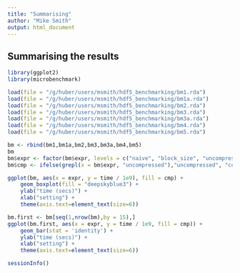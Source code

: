 ```yaml
---
title: "Summarising"
author: "Mike Smith"
output: html_document
---
```


## Summarising the results
 
```r

library(ggplot2)
library(microbenchmark)

load(file = "/g/huber/users/msmith/hdf5_benchmarking/bm1.rda")
load(file = "/g/huber/users/msmith/hdf5_benchmarking/bm1a.rda")
load(file = "/g/huber/users/msmith/hdf5_benchmarking/bm2.rda")
load(file = "/g/huber/users/msmith/hdf5_benchmarking/bm3.rda")
load(file = "/g/huber/users/msmith/hdf5_benchmarking/bm3a.rda")
load(file = "/g/huber/users/msmith/hdf5_benchmarking/bm4.rda")
load(file = "/g/huber/users/msmith/hdf5_benchmarking/bm5.rda")
```

```r
bm <- rbind(bm1,bm1a,bm2,bm3,bm3a,bm4,bm5)
bm
bm$expr <- factor(bm$expr, levels = c("naive", "block_size", "uncompressed", "rhdf5", "DelayedArray", "DelayedArray+\nrhdf5", "DelayedArray+\nrhdf5+\nuncompressed", "in_mem"))
bm$cmp <- ifelse(grepl(x = bm$expr, "uncompressed"),"uncompressed", "compressed")
```

```r
ggplot(bm, aes(x = expr, y = time / 1e9), fill = cmp) + 
    geom_boxplot(fill = "deepskyblue3") + 
    ylab("time (secs)") + 
    xlab("setting") +
    theme(axis.text=element_text(size=6))
```

```r
bm.first <- bm[seq(1,nrow(bm),by = 15),]
ggplot(bm.first, aes(x = expr, y = time / 1e9, fill = cmp)) + 
    geom_bar(stat = 'identity') + 
    ylab("time (secs)") + 
    xlab("setting") +
    theme(axis.text=element_text(size=6))
```

```r
sessionInfo()
```